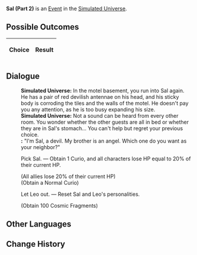 {{Simulated Universe Event Infobox
|title         = Sal (Part 2)
|image         = Random Event Twin.png
|type          =
|domains_su    = Occurrence
|domains_ext   = Occurrence
|domains_swarm = 
|domains_gng   = 
|requirements  =
|prev          = {{tx}}
|next          = {{tx}}
|indexRewards  =
|characters    = 
}}
'''Sal (Part 2)''' is an [[Simulated Universe/Events|Event]] in the [[Simulated Universe]].

==Possible Outcomes==
{| class="article-table"
!Choice
!Result

|}

<!--
==Gameplay Notes==

-->
==Dialogue==
{{Dialogue Start}}
:'''Simulated Universe:''' In the motel basement, you run into Sal again. He has a pair of red devilish antennae on his head, and his sticky body is corroding the tiles and the walls of the motel. He doesn't pay you any attention, as he is too busy expanding his size.
:'''Simulated Universe:''' Not a sound can be heard from every other room. You wonder whether the other guests are all in bed or whether they are in Sal's stomach... You can't help but regret your previous choice.
:''':''' "I'm Sal, a devil. My brother is an angel. Which one do you want as your neighbor?"
:{{DIcon|Star}} Pick Sal. &mdash; Obtain 1 Curio, and all characters lose HP equal to 20% of their current HP.
:;(All allies lose 20% of their current HP)
:;(Obtain a Normal Curio)
:{{DIcon|Star}} Let Leo out. &mdash; Reset Sal and Leo's personalities.
:;(Obtain 100 Cosmic Fragments)
{{Dialogue End}}

==Other Languages==
{{Other Languages
|zhs   = 萨里（其二）
|zht   = 薩里（其二）
|ja    = サリ（その2）
|ko    = 살 (2)
|es    = Sal (II)
|fr    = Sal (partie 2)
|ru    = Сал II
|th    = Sal (2)
|vi    = Sal 2
|de    = Sal (Teil 2)
|id    = Sal (2)
|pt    = Sal (Parte 2)
}}

==Change History==
{{Change History|1.0}}
